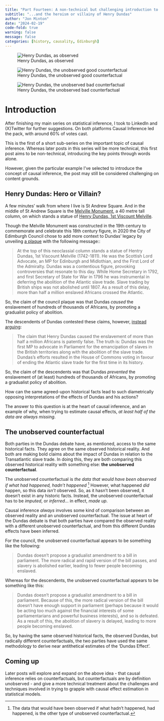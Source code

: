 ```yaml
---
title: "Part Fourteen: A non-technical but challenging introduction to causal inference..."
subtitle: "...and the heroism or villainy of Henry Dundas"
author: "Jon Minton"
date: "2024-02-19"
code-fold: true
warning: false
message: false
categories: [history, causality, Edinburgh]
---
```


::: {layout-ncol=3}

![Henry Dundas, as observed](dundas-observed.png){fig-alt="Henry Dundas, as observed"}

![Henry Dundas, the unobserved good counterfactual](dundas-good-counterfactual.png){fig-alt="Henry Dundas: the unobserved good counterfactual"}

![Henry Dundas, the unobserved bad counterfactual](dundas-bad-counterfactual.png){fig-alt="Henry Dundas: the unobserved bad counterfactual"}

:::


# Introduction

After finishing my main series on statistical inference, I took to LinkedIn and (X)Twitter for further suggestions. On both platforms Causal Inference led the pack, with around 60% of votes cast. 

This is the first of a short sub-series on the important topic of causal inference. Whereas later posts in this series will be more technical, this first post aims to be non-technical, introducing the key points through words alone. 

However, given the particular example I've selected to introduce the concept of causal inference, the post may still be considered challenging on content grounds. 

## Henry Dundas: Hero or Villain?

A few minutes' walk from where I live is St Andrew Square. And in the middle of St Andrew Square is the [Melville Monument](https://en.wikipedia.org/wiki/Melville_Monument), a 40 metre tall column, on which stands a statue of [Henry Dundas, 1st Viscount Melville](https://en.wikipedia.org/wiki/Henry_Dundas,_1st_Viscount_Melville). 

Though the Melville Monument was constructed in the 19th century to commemorate and celebrate this 18th century figure, in 2020 the City of Edimburgh Council chose to add more context to Dundas' legacy by unveiling [a plaque](https://upload.wikimedia.org/wikipedia/commons/4/44/Melville_Plaque.jpg) with the following message:: 

> At the top of this neoclassial column stands a statue of Hentry Dundas, 1st Viscount Melville (1742-1811). He was the Scottish Lord Advocate, an MP for Edinburgh and Midlothian, and the First Lord of the Admiralty. Dundas was a contentious figure, provoking controversies that resonate to this day. While Home Secretary in 1792, and first Secretary of State for War in 1796 he was instrumental in deferring the abolition of the Atlantic slave trade. Slave trading by British ships was not abolished until 1807. As a result of this delay, more than half a million enslaved Africans crossed the Atlantic. 

So, the claim of the council plaque was that Dundas *caused* the enslavement of hundreds of thousands of Africans, by promoting a gradualist policy of abolition. 

The descendents of Dundas contested these claims, however, [instead arguing](https://www.edinburghnews.scotsman.com/heritage-and-retro/retro/dundas-plaque-row-descendants-of-dundas-surprised-and-disappointed-at-false-plaque-wording-3172579):

> The claim that Henry Dundas caused the enslavement of more than half a million Africans is patently false. The truth is: Dundas was the first MP to advocate in Parliament for the emancipation of slaves in the British territories along with the abolition of the slave trade. Dundas's efforts resulted in the House of Commons voting in favour of ending the Atlantic slave trade for the first time in its history.

So, the claim of the descendents was that Dundas *prevented* the enslavement of (at least) hundreds of thousands of Africans, by promoting a gradualist policy of abolition. 

How can the same agreed-upon historical facts lead to such diametrically opposing interpretations of the effects of Dundas and his actions? 

The answer to this question is at the heart of causal inference, and an example of why, when trying to estimate causal effects, *at least half of the data are always missing*. 

## The unobserved counterfactual 

Both parties in the Dundas debate have, as mentioned, access to the same historical facts. They agree on the same observed historical reality. And both are making bold claims about the impact of Dundas in relation to the Transatlantic slave trade. In doing this, they are both comparing this observed historical reality with something else: **the unobserved counterfactual**.

The unobserved counterfactual is *the data that would have been observed if what had happened, hadn't happened* [^1] However, what happened *did* happen, so this data *isn't* observed. So, as it hasn't been observed, it doesn't exist in any historic facts. Instead, the unobserved counterfactual has to be *imputed*, or *inferred*... in effect, *made up*. 

Causal inference *always* involves some kind of comparison between an observed reality and an unobserved counterfactual. The issue at heart of the Dundas debate is that both parties have compared the observed reality with a different unobserved counterfactual, and from this different Dundas effects have been inferred. 

For the council, the unobserved counterfactual appears to be something like the following:

> Dundas doesn't propose a gradualist amendment to a bill in parliament. The more radical and rapid version of the bill passes, and slavery is abolished earlier, leading to fewer people becoming enslaved. 

Whereas for the descendents, the unobserved counterfactual appears to be something like this:

> Dundas doesn't propose a gradualist amendment to a bill in parliament. Because of this, the more radical version of the bill doesn't have enough support in parliament (perhaps because it would be acting too much against the financial interests of some parliamentarians and powerful business interests), and so is defeated. As a result of this, the abolition of slavery is delayed, leading to more people becoming enslaved.

So, by having the same observed historical facts, the observed Dundas, but radically different counterfactuals, the two parties have used the same methodology to derive near antithetical estimates of the 'Dundas Effect'. 

## Coming up

Later posts will explore and expand on the above idea - that causal inference relies on counterfactuals, but counterfactuals are by definition unobserved - and give a more technical treatment about the challenges and techniques involved in trying to grapple with causal effect estimation in statistical models.


[^1]: The data that would have been observed if what hadn't happened, had happened, is the other type of unobserved counterfactual. 


